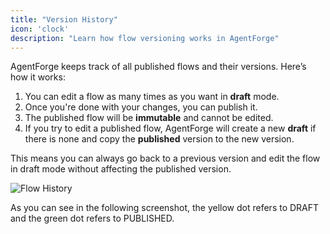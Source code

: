 ```yaml
---
title: "Version History"
icon: 'clock'
description: "Learn how flow versioning works in AgentForge"
---
```


AgentForge keeps track of all published flows and their versions. Here’s how it works:

1. You can edit a flow as many times as you want in **draft** mode.
2. Once you're done with your changes, you can publish it.
3. The published flow will be **immutable** and cannot be edited.
4. If you try to edit a published flow, AgentForge will create a new **draft** if there is none and copy the **published** version to the new version.

This means you can always go back to a previous version and edit the flow in draft mode without affecting the published version.

![Flow History](/resources/flow-history.png)

As you can see in the following screenshot, the yellow dot refers to DRAFT and the green dot refers to PUBLISHED.
